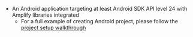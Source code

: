 * An Android application targeting at least Android SDK API level 24 with Amplify libraries integrated
    * For a full example of creating Android project, please follow the [project setup walkthrough](/gen1/[platform]/start/project-setup/create-application/)
